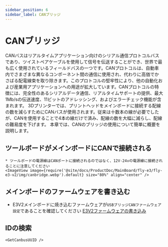 ```yaml
---
sidebar_position: 6
sidebar_label: CANブリッジ
---
```






# CANブリッジ

CANバスはリアルタイムアプリケーション向けのシリアル通信プロトコルバスであり、ツイストペアケーブルを使用して信号を伝送することができ、世界で最も広く使用されているフィールドバスの一つです。CANプロトコルは、自動車内でさまざまな異なるコンポーネント間の通信に使用され、代わりに高価でかさばる配電線束を取り除きます。このプロトコルの堅牢性により、他の自動化および産業用アプリケーションへの用途が拡大しています。CANプロトコルの特徴には、完全性のあるシリアルデータ通信、リアルタイムサポートの提供、最大1Mb/sの伝送速度、11ビットのアドレッシング、およびエラーチェック機能が含まれます。
3Dプリンターでは、プリントヘッドをメインボードに接続する配線の数を減らすためにCANバスが使用されます。従来は十数本の線が必要でしたが、CANを使用することで4本の線だけで済み、配線の数を大幅に減らし、配線の難易度を下げます。
本章では、CANのブリッジの使用について簡単に概要を説明します。

## ツールボードがメインボードにCANで接続される

    * ツールボードの電源線はCANポートに接続されるのではなく、12V-24vの電源線に接続されることに注意してください
    <ImageView image={require('@site/docs/ProductDoc/MainBoard/fly-e3/fly-e3-v2/img/canbridge.webp').default} size="80%" align="center" />


## メインボードのファームウェアを書き込む

* E3V2メインボードに焼き込むファームウェアが`USBブリッジCANファームウェア設定`であることを確認してください
[E3V2ファームウェアの書き込み](/docs/ProductDoc/MainBoard/fly-e3/fly-e3-v2/flash/can.mdx "クリックするとジャンプします") 

## IDの検索

    <GetCanbusUUID />